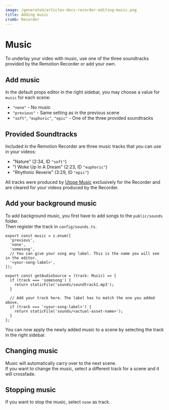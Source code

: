 ```yaml
---
image: /generated/articles-docs-recorder-editing-music.png
title: Adding music
crumb: Recorder
---
```


# Music

To underlay your video with music, use one of the three soundtracks provided by the Remotion Recorder or add your own.

## Add music

In the default props editor in the right sidebar, you may choose a value for `music` for each scene:

- `"none"` - No music
- `"previous"` - Same setting as in the previous scene
- `"soft"`, `"euphoric"`, `"epic"` - One of the three provided soundtracks

## Provided Soundtracks

Included in the Remotion Recorder are three music tracks that you can use in your videos:

- "Nature" (2:34, ID `"soft"`)
- "I Woke Up In A Dream" (2:23, ID `"euphoric"`)
- "Rhythmic Reverie" (3:29, ID `"epic"`)

All tracks were produced by [Utope Music](https://www.instagram.com/utopemusic) exclusively for the Recorder and are cleared for your videos produced by the Recorder.

## Add your background music

To add background music, you first have to add songs to the `public/sounds` folder.  
Then register the track in `config/sounds.ts`.

```tsx filename="config/sounds.ts"
export const music = z.enum([
  'previous',
  'none',
  'somesong',
  // You can give your song any label. This is the name you will see in the editor.
  '<your-song-label>',
]);

export const getAudioSource = (track: Music) => {
  if (track === 'somesong') {
    return staticFile('sounds/soundtrack1.mp3');
  }

  // Add your track here. The label has to match the one you added above.
  if (track === '<your-song-label>') {
    return staticFile('sounds/<actual-asset-name>');
  }
};
```

You can now apply the newly added music to a scene by selecting the track in the right sidebar.

## Changing music

Music will automatically carry over to the next scene.  
If you want to change the music, select a different track for a scene and it will crossfade.

## Stopping music

If you want to stop the music, select `none` as track.
